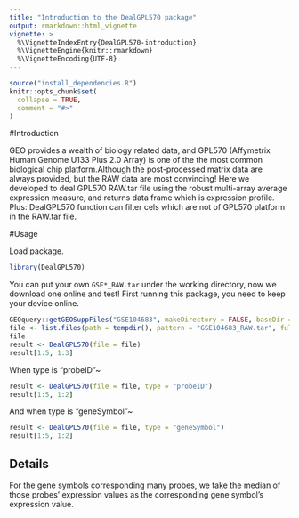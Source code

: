 ```yaml
---
title: "Introduction to the DealGPL570 package"
output: rmarkdown::html_vignette
vignette: >
  %\VignetteIndexEntry{DealGPL570-introduction}
  %\VignetteEngine{knitr::rmarkdown}
  %\VignetteEncoding{UTF-8}
---
```


```r
source("install_dependencies.R")
knitr::opts_chunk$set(
  collapse = TRUE,
  comment = "#>"
)
```
#Introduction

GEO provides a wealth of biology related data, and GPL570 (Affymetrix Human Genome U133 Plus 2.0 Array) is one of the the most common biological chip platform.Although the post-processed matrix data are always provided, but the RAW data are most convincing!
Here we developed to deal GPL570 RAW.tar file using the robust multi-array average expression measure, and returns data frame which is expression profile.
Plus: DealGPL570 function can filter cels which are not of GPL570 platform in the RAW.tar file.

#Usage

Load package.

```r
library(DealGPL570)
```

You can put your own `GSE*_RAW.tar` under the working directory, now we download one online and test!
First running this package, you need to keep your device online.

```r
GEOquery::getGEOSuppFiles("GSE104683", makeDirectory = FALSE, baseDir = tempdir())
file <- list.files(path = tempdir(), pattern = "GSE104683_RAW.tar", full.names = TRUE)
file
result <- DealGPL570(file = file)
result[1:5, 1:3]
```

When type is "probeID"~

```r
result <- DealGPL570(file = file, type = "probeID")
result[1:5, 1:2]
```

And when type is "geneSymbol"~

```r
result <- DealGPL570(file = file, type = "geneSymbol")
result[1:5, 1:2]
```


## Details

For the gene symbols corresponding many probes, we take the median of those probes' expression values as the corresponding gene symbol's expression value.


